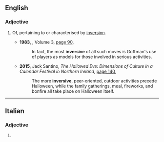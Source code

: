 ==English==

===Adjective===
{{en-adj}}

# Of, pertaining to or characterised by [[inversion]].
#: {{ux|en|The sexual revolution was in many ways '''inversive''', turning many older ideas on their heads.}}
#* '''1983''', ''{{w|Raritan (journal)|Raritan}}'', Volume 3, [https://books.google.com.au/books?id=ktITAQAAMAAJ&q=%22more%7Cmost+inversive%22&dq=%22more%7Cmost+inversive%22&hl=en&sa=X&ved=0ahUKEwj2_LHy373NAhXIjpQKHXExBMUQ6AEIOjAF page 90],
#*: In fact, the most '''inversive''' of all such moves is Goffman's use of players as models for those involved in serious activities.
#* '''2015''', Jack Santino, ''The Hallowed Eve: Dimensions of Culture in a Calendar Festival in Northern Ireland'', [https://books.google.com.au/books?id=ObIeBgAAQBAJ&pg=PA140&dq=%22more%7Cmost+inversive%22&hl=en&sa=X&ved=0ahUKEwj2_LHy373NAhXIjpQKHXExBMUQ6AEINDAE#v=onepage&q=%22more%7Cmost%20inversive%22&f=false page 140],
#*: The more '''inversive''', peer-oriented, outdoor activities precede Halloween, while the family gatherings, meal, fireworks, and bonfire all take place on Halloween itself.

----

==Italian==

===Adjective===
{{head|it|adjective form}}

# {{feminine plural of|it|inversivo}}